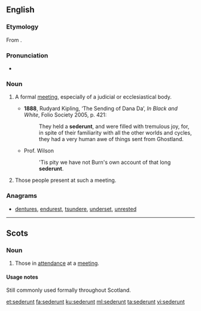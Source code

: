 ==English==

===Etymology===
From {{etyl|la|en}} {{m|la|sederunt||they have sat}}.

===Pronunciation===
* {{a|UK}} {{IPA|/sɪˈdɪəɹənt/|lang=en}}

===Noun===
{{en-noun}}

# {{label|en|Scotland}} A formal [[meeting]], especially of a judicial or ecclesiastical body.
#* '''1888''', Rudyard Kipling, ‘The Sending of Dana Da’, ''In Black and White'', Folio Society 2005, p. 421:
#*: They held a '''sederunt''', and were filled with tremulous joy, for, in spite of their familiarity with all the other worlds and cycles, they had a very human awe of things sent from Ghostland.
#* Prof. Wilson
#*: 'Tis pity we have not Burn's own account of that long '''sederunt'''.
# {{label|en|Scotland}} Those people present at such a meeting.

===Anagrams===
* [[dentures#English|dentures]], [[endurest#English|endurest]], [[tsundere#English|tsundere]], [[underset#English|underset]], [[unrested#English|unrested]]

----

==Scots==

===Noun===
{{sco-noun|-}}

# Those in [[attendance]] at a [[meeting]].

====Usage notes====
Still commonly used formally throughout Scotland.

[[et:sederunt]]
[[fa:sederunt]]
[[ku:sederunt]]
[[ml:sederunt]]
[[ta:sederunt]]
[[vi:sederunt]]